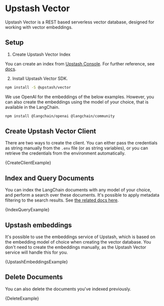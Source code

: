 
# Upstash Vector

Upstash Vector is a REST based serverless vector database, designed for working with vector embeddings.

## Setup

1. Create Upstash Vector Index

You can create an index from [Upstash Console](https://console.upstash.com/vector). For further reference, see [docs](https://upstash.com/docs/vector/overall/getstarted).

2. Install Upstash Vector SDK.

```bash npm2yarn
npm install -S @upstash/vector
```

We use OpenAI for the embeddings of the below examples.
However, you can also create the embeddings using the model of your choice, that is available in the LangChain.

<IntegrationInstallTooltip></IntegrationInstallTooltip>

```bash npm2yarn
npm install @langchain/openai @langchain/community
```

## Create Upstash Vector Client

There are two ways to create the client. You can either pass the credentials as string manually from the `.env` file (or as string variables), or you can retrieve the credentials from the environment automatically.

<CodeBlock language="typescript">{CreateClientExample}</CodeBlock>

## Index and Query Documents

You can index the LangChain documents with any model of your choice, and perform a search over these documents. It's possible to apply metadata filtering to the search results. See [the related docs here](https://upstash.com/docs/vector/features/filtering).

<CodeBlock language="typescript">{IndexQueryExample}</CodeBlock>

## Upstash embeddings

It's possible to use the embeddings service of Upstash, which is based on the embedding model of choice when creating the vector database. You don't need to create the embeddings manually, as the Upstash Vector service will handle this for you.

<CodeBlock language="typescript">{UpstashEmbeddingsExample}</CodeBlock>

## Delete Documents

You can also delete the documents you've indexed previously.

<CodeBlock language="typescript">{DeleteExample}</CodeBlock>

